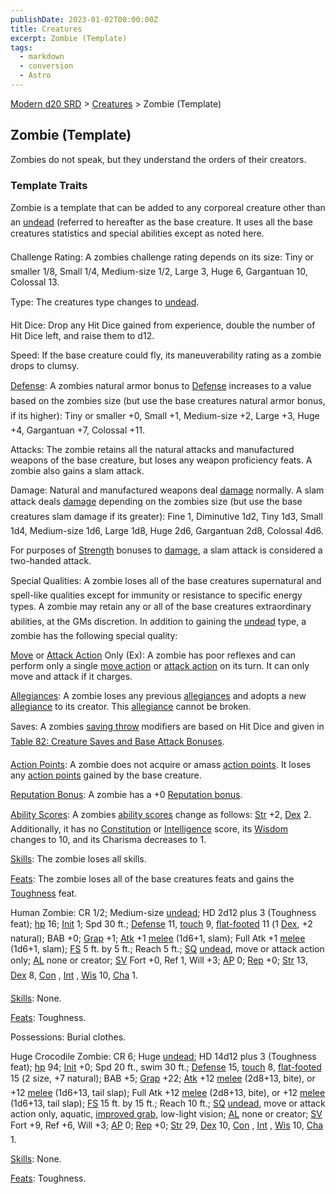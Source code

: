 ```yaml
---
publishDate: 2023-01-02T00:00:00Z
title: Creatures
excerpt: Zombie (Template)
tags:
  - markdown
  - conversion
  - Astro
---
```


[Modern d20 SRD](/#modernD20) > [Creatures](modern-d20-srd-creatures-index) > Zombie (Template)

## Zombie (Template)

Zombies do not speak, but they understand the orders of their creators.

### Template Traits

Zombie is a template that can be added to any corporeal creature other than an [undead](modern-d20-srd-creature-types-undead) (referred to hereafter as the base creature. It uses all the base creatures statistics and special abilities except as noted here.

Challenge Rating: A zombies challenge rating depends on its size: Tiny or smaller 1/8, Small 1/4, Medium-size 1/2, Large 3, Huge 6, Gargantuan 10, Colossal 13.

Type: The creatures type changes to [undead](modern-d20-srd-creature-types-undead).

Hit Dice: Drop any Hit Dice gained from experience, double the number of Hit Dice left, and raise them to d12.

Speed: If the base creature could fly, its maneuverability rating as a zombie drops to clumsy.

[Defense](modern-d20-srd-combat-defense): A zombies natural armor bonus to [Defense](modern-d20-srd-combat-defense) increases to a value based on the zombies size (but use the base creatures natural armor bonus, if its higher): Tiny or smaller +0, Small +1, Medium-size +2, Large +3, Huge +4, Gargantuan +7, Colossal +11.

Attacks: The zombie retains all the natural attacks and manufactured weapons of the base creature, but loses any weapon proficiency feats. A zombie also gains a slam attack.

Damage: Natural and manufactured weapons deal [damage](modern-d20-srd-combat-damage) normally. A slam attack deals [damage](modern-d20-srd-combat-damage) depending on the zombies size (but use the base creatures slam damage if its greater): Fine 1, Diminutive 1d2, Tiny 1d3, Small 1d4, Medium-size 1d6, Large 1d8, Huge 2d6, Gargantuan 2d8, Colossal 4d6.

For purposes of [Strength](modern-d20-srd-basics-ability-scores) bonuses to [damage](modern-d20-srd-combat-damage), a slam attack is considered a two-handed attack.

Special Qualities: A zombie loses all of the base creatures supernatural and spell-like qualities except for immunity or resistance to specific energy types. A zombie may retain any or all of the base creatures extraordinary abilities, at the GMs discretion. In addition to gaining the [undead](modern-d20-srd-creature-types-undead) type, a zombie has the following special quality:

[Move](modern-d20-srd-combat-move-actions) or [Attack Action](modern-d20-srd-combat-attack-actions) Only (Ex): A zombie has poor reflexes and can perform only a single [move action](modern-d20-srd-combat-move-actions) or [attack action](modern-d20-srd-combat-attack-actions) on its turn. It can only move and attack if it charges.

[Allegiances](modern-d20-srd-basics-allegiances): A zombie loses any previous [allegiances](modern-d20-srd-basics-allegiances) and adopts a new [allegiance](modern-d20-srd-basics-allegiances) to its creator. This [allegiance](modern-d20-srd-basics-allegiances) cannot be broken.

Saves: A zombies [saving throw](modern-d20-srd-basics-saving-throws) modifiers are based on Hit Dice and given in [Table 82: Creature Saves and Base Attack Bonuses](modern-d20-srd-creatures-creature-overview).

[Action Points](modern-d20-srd-basics-action-points): A zombie does not acquire or amass [action points](modern-d20-srd-basics-action-points). It loses any [action points](modern-d20-srd-basics-action-points) gained by the base creature.

[Reputation Bonus](modern-d20-srd-reputation-index): A zombie has a +0 [Reputation bonus](modern-d20-srd-reputation-index).

[Ability Scores](modern-d20-srd-basics-ability-scores): A zombies [ability scores](modern-d20-srd-basics-ability-scores) change as follows: [Str](modern-d20-srd-basics-ability-scores) +2, [Dex](modern-d20-srd-basics-ability-scores) 2. Additionally, it has no [Constitution](modern-d20-srd-basics-ability-scores) or [Intelligence](modern-d20-srd-basics-ability-scores) score, its [Wisdom](modern-d20-srd-basics-ability-scores) changes to 10, and its Charisma decreases to 1.

[Skills](modern-d20-srd-skills-index): The zombie loses all skills.

[Feats](modern-d20-srd-feats-index): The zombie loses all of the base creatures feats and gains the [Toughness](modern-d20-srd-feats-toughness) feat.

Human Zombie: CR 1/2; Medium-size [undead](modern-d20-srd-creature-types-undead); HD 2d12 plus 3 (Toughness feat); [hp](modern-d20-srd-combat-hit-points) 16; [Init](modern-d20-srd-combat-initiative) 1; Spd 30 ft.; [Defense](modern-d20-srd-combat-defense) 11, [touch](modern-d20-srd-combat-attack-actions) 9, [flat-footed](modern-d20-srd-combat-surprise) 11 (1 [Dex](modern-d20-srd-basics-ability-scores), +2 natural); BAB +0; [Grap](modern-d20-srd-combat-grapple) +1; [Atk](modern-d20-srd-combat-attack-roll) +1 [melee](modern-d20-srd-combat-attack-roll) (1d6+1, slam); Full Atk +1 [melee](modern-d20-srd-combat-attack-roll) (1d6+1, slam); [FS](modern-d20-srd-creatures-creature-overview) 5 ft. by 5 ft.; Reach 5 ft.; [SQ](modern-d20-srd-creatures-creature-overview) [undead](modern-d20-srd-creature-types-undead), move or attack action only; [AL](modern-d20-srd-basics-allegiances) none or creator; [SV](modern-d20-srd-basics-saving-throws) Fort +0, Ref 1, Will +3; [AP](modern-d20-srd-creatures-creature-overview) 0; [Rep](modern-d20-srd-creatures-creature-overview) +0; [Str](modern-d20-srd-basics-ability-scores) 13, [Dex](modern-d20-srd-basics-ability-scores) 8, [Con](modern-d20-srd-basics-ability-scores) , [Int](modern-d20-srd-basics-ability-scores) , [Wis](modern-d20-srd-basics-ability-scores) 10, [Cha](modern-d20-srd-basics-ability-scores) 1.

[Skills](modern-d20-srd-skills-index): None.

[Feats](modern-d20-srd-feats-index): Toughness.

Possessions: Burial clothes.

Huge Crocodile Zombie: CR 6; Huge [undead](modern-d20-srd-creature-types-undead); HD 14d12 plus 3 (Toughness feat); [hp](modern-d20-srd-combat-hit-points) 94; [Init](modern-d20-srd-combat-initiative) +0; Spd 20 ft., swim 30 ft.; [Defense](modern-d20-srd-combat-defense) 15, [touch](modern-d20-srd-combat-attack-actions) 8, [flat-footed](modern-d20-srd-combat-surprise) 15 (2 size, +7 natural); BAB +5; [Grap](modern-d20-srd-combat-grapple) +22; [Atk](modern-d20-srd-combat-attack-roll) +12 [melee](modern-d20-srd-combat-attack-roll) (2d8+13, bite), or +12 [melee](modern-d20-srd-combat-attack-roll) (1d6+13, tail slap); Full Atk +12 [melee](modern-d20-srd-combat-attack-roll) (2d8+13, bite), or +12 [melee](modern-d20-srd-combat-attack-roll) (1d6+13, tail slap); [FS](modern-d20-srd-creatures-creature-overview) 15 ft. by 15 ft.; Reach 10 ft.; [SQ](modern-d20-srd-creatures-creature-overview) [undead](modern-d20-srd-creature-types-undead), move or attack action only, aquatic, [improved grab](modern-d20-srd-special-abilities-improved-grab), low-light vision; [AL](modern-d20-srd-basics-allegiances) none or creator; [SV](modern-d20-srd-basics-saving-throws) Fort +9, Ref +6, Will +3; [AP](modern-d20-srd-creatures-creature-overview) 0; [Rep](modern-d20-srd-creatures-creature-overview) +0; [Str](modern-d20-srd-basics-ability-scores) 29, [Dex](modern-d20-srd-basics-ability-scores) 10, [Con](modern-d20-srd-basics-ability-scores) , [Int](modern-d20-srd-basics-ability-scores) , [Wis](modern-d20-srd-basics-ability-scores) 10, [Cha](modern-d20-srd-basics-ability-scores) 1.

[Skills](modern-d20-srd-skills-index): None.

[Feats](modern-d20-srd-feats-index): Toughness.
